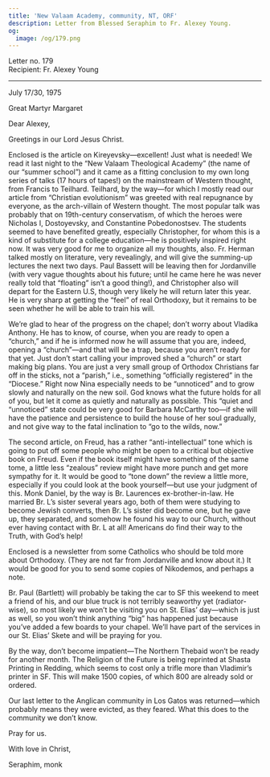 ```yaml
---
title: 'New Valaam Academy, community, NT, ORF'
description: Letter from Blessed Seraphim to Fr. Alexey Young.
og:
  image: /og/179.png
---
```


<div style={{textAlign:'right', fontFamily:'monospace'}}>Letter no. 179</div>
<div style={{textAlign:'left', fontFamily:'monospace'}}>Recipient: Fr. Alexey Young</div>

---

July 17/30, 1975

Great Martyr Margaret

Dear Alexey,

Greetings in our Lord Jesus Christ.

Enclosed is the article on Kireyevsky—excellent! Just what is needed! We read it last night to the “New Valaam Theological Academy” (the name of our “summer school”) and it came as a fitting conclusion to my own long series of talks (17 hours of tapes!) on the mainstream of Western thought, from Francis to Teilhard. Teilhard, by the way—for which I mostly read our article from “Christian evolutionism” was greeted with real repugnance by everyone, as the arch-villain of Western thought. The most popular talk was probably that on 19th-century conservatism, of which the heroes were Nicholas I, Dostoyevsky, and Constantine Pobedonostsev. The students seemed to have benefited greatly, especially Christopher, for whom this is a kind of substitute for a college education—he is positively inspired right now. It was very good for me to organize all my thoughts, also. Fr. Herman talked mostly on literature, very revealingly, and will give the summing-up lectures the next two days. Paul Bassett will be leaving then for Jordanville (with very vague thoughts about his future; until he came here he was never really told that “floating” isn’t a good thing!), and Christopher also will depart for the Eastern U.S, though very likely he will return later this year. He is very sharp at getting the “feel” of real Orthodoxy, but it remains to be seen whether he will be able to train his will.

We’re glad to hear of the progress on the chapel; don’t worry about Vladika Anthony. He has to know, of course, when you are ready to open a “church,” and if he is informed now he will assume that you are, indeed, opening a “church”—and that will be a trap, because you aren’t ready for that yet. Just don’t start calling your improved shed a “church” or start making big plans. You are just a very small group of Orthodox Christians far off in the sticks, not a “parish,” i.e., something “officially registered” in the “Diocese.” Right now Nina especially needs to be “unnoticed” and to grow slowly and naturally on the new soil. God knows what the future holds for all of you, but let it come as quietly and naturally as possible. This “quiet and “unnoticed” state could be very good for Barbara McCarthy too—if she will have the patience and persistence to build the house of her soul gradually, and not give way to the fatal inclination to “go to the wilds, now.”

The second article, on Freud, has a rather “anti-intellectual” tone which is going to put off some people who might be open to a critical but objective book on Freud. Even if the book itself might have something of the same tome, a little less “zealous” review might have more punch and get more sympathy for it. It would be good to “tone down” the review a little more, especially if you could look at the book yourself—but use your judgment of this. Monk Daniel, by the way is Br. Laurences ex-brother-in-law. He married Br. L’s sister several years ago, both of them were studying to become Jewish converts, then Br. L’s sister did become one, but he gave up, they separated, and somehow he found his way to our Church, without ever having contact with Br. L at all! Americans do find their way to the Truth, with God’s help!

Enclosed is a newsletter from some Catholics who should be told more about Orthodoxy. (They are not far from Jordanville and know about it.) It would be good for you to send some copies of Nikodemos, and perhaps a note.

Br. Paul (Bartlett) will probably be taking the car to SF this weekend to meet a friend of his, and our blue truck is not terribly seaworthy yet (radiator-wise), so most likely we won’t be visiting you on St. Elias’ day—which is just as well, so you won’t think anything “big” has happened just because you’ve added a few boards to your chapel. We’ll have part of the services in our St. Elias’ Skete and will be praying for you.

By the way, don’t become impatient—The Northern Thebaid won’t be ready for another month. The Religion of the Future is being reprinted at Shasta Printing in Redding, which seems to cost only a trifle more than Vladimir’s printer in SF. This will make 1500 copies, of which 800 are already sold or ordered.

Our last letter to the Anglican community in Los Gatos was returned—which probably means they were evicted, as they feared. What this does to the community we don’t know.

Pray for us.

With love in Christ,

Seraphim, monk